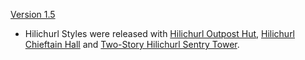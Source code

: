 {{Change History/Header}}
[[Version 1.5]]
* Hilichurl Styles were released with [[Hilichurl Outpost Hut]], [[Hilichurl Chieftain Hall]] and [[Two-Story Hilichurl Sentry Tower]].